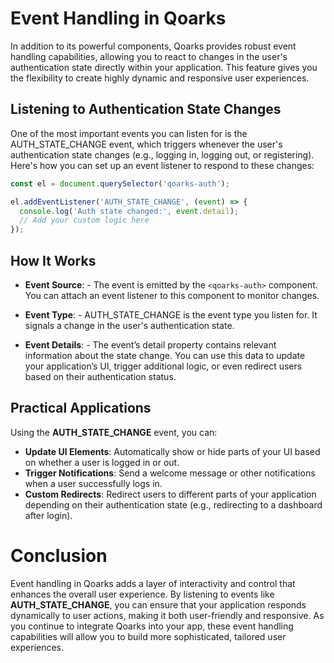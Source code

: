 # Event Handling in Qoarks


In addition to its powerful components, Qoarks provides robust event handling capabilities, allowing you to react to changes in the user's authentication state directly within your application. This feature gives you the flexibility to create highly dynamic and responsive user experiences.


## Listening to Authentication State Changes
One of the most important events you can listen for is the AUTH_STATE_CHANGE event, which triggers whenever the user's authentication state changes (e.g., logging in, logging out, or registering). Here's how you can set up an event listener to respond to these changes:

```javascript copy
const el = document.querySelector('qoarks-auth');

el.addEventListener('AUTH_STATE_CHANGE', (event) => {
  console.log('Auth state changed:', event.detail);
  // Add your custom logic here
});

```



## How It Works
- **Event Source**:
        - The event is emitted by the `<qoarks-auth>` component. You can attach an event listener to this component to monitor changes.

- **Event Type**:
        - AUTH_STATE_CHANGE is the event type you listen for. It signals a change in the user's authentication state.

- **Event Details**:
        - The event’s detail property contains relevant information about the state change. You can use this data to update your application’s UI, trigger additional logic, or even redirect users based on their authentication status.



## Practical Applications
Using the **AUTH_STATE_CHANGE** event, you can:

- **Update UI Elements**: Automatically show or hide parts of your UI based on whether a user is logged in or out.
- **Trigger Notifications**: Send a welcome message or other notifications when a user successfully logs in.
- **Custom Redirects**: Redirect users to different parts of your application depending on their authentication state (e.g., redirecting to a dashboard after login).



# Conclusion
Event handling in Qoarks adds a layer of interactivity and control that enhances the overall user experience. By listening to events like **AUTH_STATE_CHANGE**, you can ensure that your application responds dynamically to user actions, making it both user-friendly and responsive. As you continue to integrate Qoarks into your app, these event handling capabilities will allow you to build more sophisticated, tailored user experiences.


